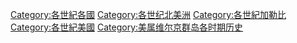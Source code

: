 [[Category:各世紀各國|Category:各世紀各國]]
[[Category:各世纪北美洲|Category:各世纪北美洲]]
[[Category:各世紀加勒比|Category:各世紀加勒比]]
[[Category:各世紀美國|Category:各世紀美國]]
[[Category:美属维尔京群岛各时期历史|Category:美属维尔京群岛各时期历史]]